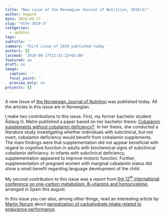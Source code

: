 ```yaml
---
title: "New issue of the Norwegian Journal of Nutrition, 2019(3)"
author: Vegard
date: 2019-09-17
slug: "ntfe-2019-3"
categories:
  - updates
tags:
subtitle: ''
summary: 'Third issue of 2019 published today '
authors: []
lastmod: '2019-09-17T22:31:22+02:00'
featured: no
draft: no
image:
  caption: ''
  focal_point: ''
  preview_only: no
projects: []
---
```

A new issue of [the Norwegian Journal of Nutrition](http://www.ntfe.no/) was published today. All the articles in this issue are in Norwegian.

I make two contributions to this issue. First, my former bachelor student Åslaug O. Matre published a paper based on her bachelor thesis: [Cobalamin supplements without cobalamin deficiency?](http://www.ntfe.no/i/2019/3/ntfe-2019-03-21). In her thesis, she conducted a literature study investigating whether individuals with subclinical, but not overt, cobalamin deficiency would benefit from cobalamin supplements. The main findings were that supplementation did not appear beneficial with regard to cognitive function in adults with biochemical signs of subclinical cobalamin deficiancy. In infants with subclinical deficiency, supplementation appeared to improve motoric function. Further, supplementation of pregnant women with marginal cobalamin status did show a small benefit regarding language development of the child.

My second contribution to this issue was a report from [the 12^th^ international conference on one-carbon metabolism, B-vitamins and homocysteine](http://www.ntfe.no/i/2019/3/ntfe-2019-03-1390), arranged in Spain this august. 

In this issue you can also, among other things, read an interesting article by [Martin Norum](https://www.martinnorum.no/) about [periodization of carbohydrate intake related to endurance performance](http://www.ntfe.no/i/2019/3/ntfe-2019-03-707).